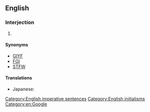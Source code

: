 ==English==

===Interjection===
{{en-interj}}

# {{lb|en|Internet slang}} {{initialism of|[[just]] [[fuck]]ing [[google]] [[it]]|lang=en}}

====Synonyms====
* [[GIYF]] {{qual|less offensive}}
* [[FGI]]
* [[STFW]]

====Translations====
{{trans-top|Abbreviation of ''just fucking google it''}}
* Japanese: {{t|ja|ggrks|tr={{m|ja|ググれカス}}, gugure kasu}}
{{trans-mid}}
{{trans-bottom}}

[[Category:English imperative sentences]]
[[Category:English initialisms]]
[[Category:en:Google]]